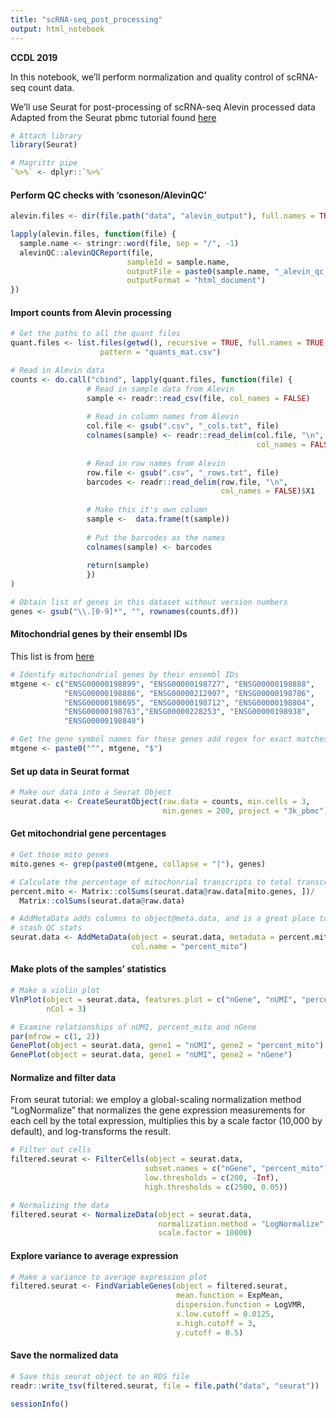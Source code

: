 ```yaml
---
title: "scRNA-seq_post_processing"
output: html_notebook
---
```


**CCDL 2019**

In this notebook, we'll perform normalization and quality control of scRNA-seq
count data. 

We'll use Seurat for post-processing of scRNA-seq Alevin processed data
Adapted from the Seurat pbmc tutorial found [here](https://satijalab.org/seurat/pbmc3k_tutorial.html) 
```r
# Attach library
library(Seurat)

# Magrittr pipe
`%>%` <- dplyr::`%>%`
```

#### Perform QC checks with 'csoneson/AlevinQC'
```r
alevin.files <- dir(file.path("data", "alevin_output"), full.names = TRUE)

lapply(alevin.files, function(file) {
  sample.name <- stringr::word(file, sep = "/", -1)
  alevinQC::alevinQCReport(file,
                          sampleId = sample.name, 
                          outputFile = paste0(sample.name, "_alevin_qc_report.html"), 
                          outputFormat = "html_document")
})
```

#### Import counts from Alevin processing
```r
# Get the paths to all the quant files
quant.files <- list.files(getwd(), recursive = TRUE, full.names = TRUE,
                    pattern = "quants_mat.csv")

# Read in Alevin data
counts <- do.call("cbind", lapply(quant.files, function(file) {
                 # Read in sample data from Alevin
                 sample <- readr::read_csv(file, col_names = FALSE)
                 
                 # Read in column names from Alevin
                 col.file <- gsub(".csv", "_cols.txt", file)
                 colnames(sample) <- readr::read_delim(col.file, "\n", 
                                                       col_names = FALSE)$X1
                 
                 # Read in row names from Alevin
                 row.file <- gsub(".csv", "_rows.txt", file)
                 barcodes <- readr::read_delim(row.file, "\n", 
                                               col_names = FALSE)$X1
                 
                 # Make this it's own column
                 sample <-  data.frame(t(sample))
                 
                 # Put the barcodes as the names 
                 colnames(sample) <- barcodes
                 
                 return(sample)
                 })
)

# Obtain list of genes in this dataset without version numbers 
genes <- gsub("\\.[0-9]*", "", rownames(counts.df))
```
#### Mitochondrial genes by their ensembl IDs
This list is from [here](http://jdblischak.github.io/singleCellSeq/analysis/qc-filter-ipsc.html)
```r
# Identify mitochondrial genes by their ensembl IDs
mtgene <- c("ENSG00000198899", "ENSG00000198727", "ENSG00000198888", 
            "ENSG00000198886", "ENSG00000212907", "ENSG00000198786",
            "ENSG00000198695", "ENSG00000198712", "ENSG00000198804",
            "ENSG00000198763","ENSG00000228253", "ENSG00000198938", 
            "ENSG00000198840")

# Get the gene symbol names for these genes add regex for exact matches
mtgene <- paste0("^", mtgene, "$")
```

#### Set up data in Seurat format
```r
# Make our data into a Seurat Object
seurat.data <- CreateSeuratObject(raw.data = counts, min.cells = 3,
                                  min.genes = 200, project = "3k_pbmc")
```

#### Get mitochondrial gene percentages
```r
# Get those mito genes
mito.genes <- grep(paste0(mtgene, collapse = "|"), genes)

# Calculate the percentage of mitochonrial transcripts to total transcripts
percent.mito <- Matrix::colSums(seurat.data@raw.data[mito.genes, ])/
  Matrix::colSums(seurat.data@raw.data)

# AddMetaData adds columns to object@meta.data, and is a great place to
# stash QC stats
seurat.data <- AddMetaData(object = seurat.data, metadata = percent.mito,
                           col.name = "percent_mito")
```

#### Make plots of the samples' statistics 
```r
# Make a violin plot
VlnPlot(object = seurat.data, features.plot = c("nGene", "nUMI", "percent_mito"),
        nCol = 3)

# Examine relationships of nUMI, percent_mito and nGene
par(mfrow = c(1, 2))
GenePlot(object = seurat.data, gene1 = "nUMI", gene2 = "percent_mito")
GenePlot(object = seurat.data, gene1 = "nUMI", gene2 = "nGene")
```

#### Normalize and filter data
From seurat tutorial: we employ a global-scaling normalization method “LogNormalize” 
that normalizes the gene expression measurements for each cell by the total expression,
multiplies this by a scale factor (10,000 by default), and log-transforms the result.
```r
# Filter out cells
filtered.seurat <- FilterCells(object = seurat.data, 
                              subset.names = c("nGene", "percent_mito"), 
                              low.thresholds = c(200, -Inf), 
                              high.thresholds = c(2500, 0.05))

# Normalizing the data
filtered.seurat <- NormalizeData(object = seurat.data, 
                                 normalization.method = "LogNormalize", 
                                 scale.factor = 10000)
```

#### Explore variance to average expression 
```r
# Make a variance to average expression plot
filtered.seurat <- FindVariableGenes(object = filtered.seurat, 
                                     mean.function = ExpMean, 
                                     dispersion.function = LogVMR,
                                     x.low.cutoff = 0.0125,
                                     x.high.cutoff = 3,
                                     y.cutoff = 0.5)
```

#### Save the normalized data
```r
# Save this seurat object to an RDS file
readr::write_tsv(filtered.seurat, file = file.path("data", "seurat"))
```

```r
sessionInfo()
```